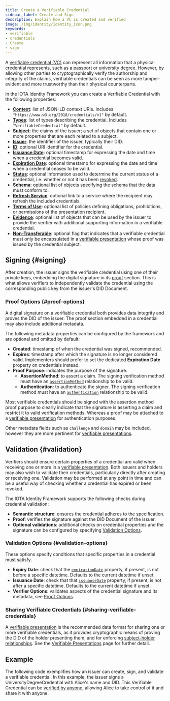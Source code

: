 ```yaml
---
title: Create a Verifiable Credential
sidebar_label: Create and Sign
description: Explain how a VC is created and verified
image: /img/identity/Identity_icon.png
keywords:
- verifiable
- credentials
- Create
- sign
---
```


A [verifiable credential (VC)](./overview.md) can represent all information that a physical credential represents, such as a passport or university degree. However, by allowing other parties to cryptographically verify the authorship and integrity of the claims, verifiable credentials can be seen as more tamper-evident and more trustworthy than their physical counterparts.

In the IOTA Identity Framework you can create a Verifiable Credential with the following properties:

- [**Context**](https://www.w3.org/TR/vc-data-model/#contexts): list of JSON-LD context URIs. Includes `"https://www.w3.org/2018/credentials/v1"` by default.
- [**Types**](https://www.w3.org/TR/vc-data-model/#types): list of types describing the credential. Includes `"VerifiableCredential"` by default.
- [**Subject**](https://www.w3.org/TR/vc-data-model/#credential-subject): the claims of the issuer; a set of objects that contain one or more properties that are each related to a subject.
- [**Issuer**](https://www.w3.org/TR/vc-data-model/#issuer): the identifier of the issuer, typically their DID.
- [**ID**](https://www.w3.org/TR/vc-data-model/#identifiers): optional URI identifier for the credential.
- [**Issuance Date**](https://www.w3.org/TR/vc-data-model/#issuance-date): optional timestamp for expressing the date and time when a credential becomes valid. 
- [**Expiration Date**](https://www.w3.org/TR/vc-data-model/#expiration): optional timestamp for expressing the date and time when a credential ceases to be valid.
- [**Status**](https://www.w3.org/TR/vc-data-model/#status): optional information used to determine the current status of a credential, i.e. whether or not it has been [revoked](./revocation.mdx).
- [**Schema**](https://www.w3.org/TR/vc-data-model/#data-schemas): optional list of objects specifying the schema that the data must conform to. 
- [**Refresh Service**](https://www.w3.org/TR/vc-data-model/#refreshing): optional link to a service where the recipient may refresh the included credentials.
- [**Terms of Use**](https://www.w3.org/TR/vc-data-model/#terms-of-use): optional list of policies defining obligations, prohibitions, or permissions of the presentation recipient.
- [**Evidence**](https://www.w3.org/TR/vc-data-model/#evidence): optional list of objects that can be used by the issuer to provide the verifier with additional supporting information in a verifiable credential.
- [**Non-Transferable**](https://www.w3.org/TR/vc-data-model/#nontransferable-property): optional flag that indicates that a verifiable credential must only be encapsulated in a [verifiable presentation](./verifiable_presentations.mdx) whose proof was issued by the credential subject.

## Signing {#signing}

After creation, the issuer signs the verifiable credential using one of their private keys, embedding the digital signature in its [proof](https://www.w3.org/TR/vc-data-model/#proofs-signatures) section. This is what allows verifiers to independently validate the credential using the corresponding public key from the issuer's DID Document.

### Proof Options {#proof-options}

A digital signature on a verifiable credential both provides data integrity and proves the DID of the issuer.
The proof section embedded in a credential may also include additional metadata.

The following metadata properties can be configured by the framework and are optional and omitted by default:

- **Created**: timestamp of when the credential was signed, recommended.
- **Expires**: timestamp after which the signature is no longer considered valid. Implementers should prefer to set the dedicated **Expiration Date** property on credentials instead.
- **Proof Purpose**: indicates the purpose of the signature.
  - **AssertionMethod**: to assert a claim. The signing verification method must have an [`assertionMethod`](https://www.w3.org/TR/did-core/#assertion) relationship to be valid.
  - **Authentication**: to authenticate the signer. The signing verification method must have an [`authentication`](https://www.w3.org/TR/did-core/#authentication) relationship to be valid.

Most verifiable credentials should be signed with the assertion method proof purpose to clearly indicate that the signature is asserting a claim and restrict it to valid verification methods. Whereas a proof may be attached to a [verifiable presentation](./verifiable_presentations.mdx) for authentication purposes. 

Other metadata fields such as `challenge` and `domain` may be included, however they are more pertinent for [verifiable presentations](./verifiable_presentations.mdx).

## Validation {#validation}

Verifiers should ensure certain properties of a credential are valid when receiving one or more in a [verifiable presentation](./verifiable_presentations.mdx). Both issuers and holders may also wish to validate their credentials, particularly directly after creating or receiving one. Validation may be performed at any point in time and can be a useful way of checking whether a credential has expired or been revoked. 

The IOTA Identity Framework supports the following checks during credential validation:

- **Semantic structure**: ensures the credential adheres to the specification.
- **Proof**: verifies the signature against the DID Document of the issuer.
- **Optional validations**: additional checks on credential properties and the signature can be configured by specifying [Validation Options](#validation-options).

### Validation Options {#validation-options}

These options specify conditions that specific properties in a credential must satisfy.

- **Expiry Date**: check that the [`expirationDate`](https://www.w3.org/TR/vc-data-model/#expiration) property, if present, is not before a specific datetime. Defaults to the current datetime if unset.
- **Issuance Date**: check that that [`issuanceDate`](https://www.w3.org/TR/vc-data-model/#issuance-date) property, if present, is not after a specific datetime. Defaults to the current datetime if unset.
- **Verifier Options**: validates aspects of the credential signature and its metadata, see [Proof Options](#proof-options).

### Sharing Verifiable Credentials {#sharing-verifiable-credentials}

A [verifiable presentation](./verifiable_presentations.mdx) is the recommended data format for sharing one or more verifiable credentials, as it provides cryptographic means of proving the DID of the holder presenting them, and for enforcing [subject-holder relationships](https://www.w3.org/TR/vc-data-model/#subject-holder-relationships). See the [Verifiable Presentations](./verifiable_presentations.mdx) page for further detail.

## Example

The following code exemplifies how an issuer can create, sign, and validate a verifiable credential. In this example, the issuer signs a UniversityDegreeCredential with Alice's name and DID. 
This Verifiable Credential can be [verified by anyone](./verifiable_presentations.mdx), allowing Alice to take control of it and share it with anyone.

<CodeSnippet 
    nodeContent={create_vc_ts}
    rustContent={create_vc_rs}
    nodeGithubLink = "https://github.com/iotaledger/identity.rs/blob/main/bindings/wasm/examples/src/0_basic/5_create_vc.ts"
    rustGithubLink = "https://github.com/iotaledger/identity.rs/blob/main/examples/0_basic/5_create_vc.rs"
/>